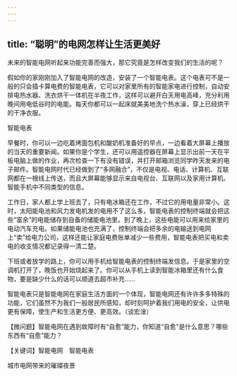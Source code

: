 ```yaml
---
---
---
```

title: “聪明”的电网怎样让生活更美好
---




未来的智能电网听起来功能完善而强大，那它究竟是怎样改变我们的生活的呢？

假如你的家刚刚加入了智能电网的改造，安装了一个智能电表。这个电表可不是一般的只会插卡算电费的智能电表，它可以对家里所有的智能家电进行控制，自动安排电热水器、洗衣烘干一体机在半夜工作，这样可以避开白天用电高峰，充分利用晚间用电低谷时的电能。每天你都可以一起床就美美地洗个热水澡，穿上已经烘干的干净衣服。

智能电表



早餐时，你可以一边吃着烤面包机和酸奶机准备好的早点，一边看着大屏幕上播放的当天的重要新闻。如果你是个学生，还可以用遥控器在屏幕上显示出前一天在平板电脑上做的作业，再次检查一下有没有错误，并打开邮箱浏览同学昨天发来的电子邮件。智能电网时代已经做到了“多网融合”，不仅是电视、电话、计算机、互联网都在一根线上传送，而且大屏幕能够显示来自电视台、互联网以及家用计算机、智能手机中不同类型的信息。

工作日，家人都上学上班去了，只有电冰箱还在工作，不过它的用电量非常小。这时，太阳能电池和风力发电机发的电用不了这么多，智能电表的控制终端就会把这些“富余”的电能储存到自备的储能电池里。到了晚上，这些电能可以用来给家里的电动汽车充电。如果储能电池也充满了，控制终端会把多余的电输送到电网上“卖”给电力公司，这样还能让家庭电费账单减少一些费用，智能电表把买电和卖电的收支情况都记录得一清二楚。

下班或者放学的路上，你可以用手机给智能电表的控制终端发信息。于是家里的空调机打开了，晚饭也开始烧起来了。你可以从手机上读到智能冰箱里还有什么食物，要是缺少什么的话可以顺道去超市补充……

智能电表只是智能电网在家庭生活方面的一个体现，智能电网还有许许多多特殊的功能，它们虽然不为我们一般居民所感知，却时刻呵护着我们用电的安全，让供电更有保障，使生产和生活更方便、更高效。（谈宏淦）





【微问题】智能电网在遇到故障时有“自愈”能力，你知道“自愈”是什么意思？哪些东西有“自愈”能力？

【关键词】智能电网　智能电表

城市电网带来的璀璨夜景
